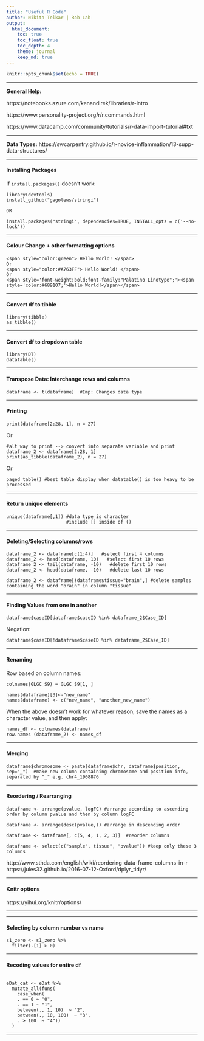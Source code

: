 ```yaml
---
title: "Useful R Code"
author: Nikita Telkar | Rob Lab
output:
  html_document:
    toc: true
    toc_float: true
    toc_depth: 4
    theme: journal
    keep_md: true
---
```


```r
knitr::opts_chunk$set(echo = TRUE)
```  

***  

**General Help:**  

https://notebooks.azure.com/kenandirek/libraries/r-intro

https://www.personality-project.org/r/r.commands.html

https://www.datacamp.com/community/tutorials/r-data-import-tutorial#txt
  
  
***
**Data Types:** https://swcarpentry.github.io/r-novice-inflammation/13-supp-data-structures/

*** 

#### **Installing Packages**
If `install.packages()` doesn't work:


```
library(devtools)
install_github("gagolews/stringi")

OR

install.packages("stringi", dependencies=TRUE, INSTALL_opts = c('--no-lock'))

```

*** 

#### **Colour Change + other formatting options**
``` 
<span style="color:green"> Hello World! </span>  
Or  
<span style="color:#A763FF"> Hello World! </span>
Or
<span style='font-weight:bold;font-family:"Palatino Linotype";'><span style='color:#689107;'>Hello World!</span></span>
```

***
#### **Convert df to tibble**
```
library(tibble)
as_tibble()
```

***
#### **Convert df to dropdown table**  
```
library(DT)
datatable()
```
***

#### **Transpose Data: Interchange rows and columns**  
```
dataframe <- t(dataframe)  #Imp: Changes data type
```
***


#### **Printing**
```
print(dataframe[2:28, 1], n = 27)
```  
  Or  
```
#alt way to print --> convert into separate variable and print
dataframe_2 <- dataframe[2:28, 1]       
print(as_tibble(dataframe_2), n = 27)
```  
Or  
```
paged_table() #best table display when datatable() is too heavy to be processed
```


***

#### **Return unique elements**  
```
unique(dataframe[,1]) #data type is character  
                      #include [] inside of ()
```
***

#### **Deleting/Selecting columns/rows**  
```
dataframe_2 <- dataframe[c(1:4)]   #select first 4 columns
dataframe_2 <- head(dataframe, 10)   #select first 10 rows
dataframe_2 <- tail(dataframe, -10)   #delete first 10 rows
dataframe_2 <- head(dataframe, -10)   #delete last 10 rows

dataframe_2 <- dataframe[!dataframe$tissue="brain",] #delete samples containing the word "brain" in column "tissue"

```
***

#### **Finding Values from one in another**  

```
dataframe$caseID[dataframe$caseID %in% dataframe_2$Case_ID]
``` 

Negation:
```
dataframe$caseID[!dataframe$caseID %in% dataframe_2$Case_ID]

```
***

#### **Renaming**  

Row based on column names:  
```
colnames(GLGC_S9) = GLGC_S9[1, ]  

names(dataframe)[3]<-"new_name"
names(dataframe) <- c("new_name", "another_new_name")  

```

When the above doesn't work for whatever reason, save the names as a character value, and then apply:  

```
names_df <- colnames(dataframe)
row.names (dataframe_2) <- names_df
```  

***

#### **Merging**  

```
dataframe$chromosome <- paste(dataframe$chr, dataframe$position, sep="_")  #make new column containing chromosome and position info, separated by "_" e.g. chr4_1908876
```  

***

#### **Reordering / Rearranging**  

```
dataframe <- arrange(pvalue, logFC) #arrange according to ascending order by column pvalue and then by column logFC  

dataframe <- arrange(desc(pvalue,)) #arrange in descending order  

dataframe <- dataframe[, c(5, 4, 1, 2, 3)]  #reorder columns

dataframe <- select(c("sample", tissue", "pvalue")) #keep only these 3 columns  
```
http://www.sthda.com/english/wiki/reordering-data-frame-columns-in-r  
https://jules32.github.io/2016-07-12-Oxford/dplyr_tidyr/   


***

#### **Knitr options** 

https://yihui.org/knitr/options/

***



***

#### **Selecting by column number vs name** 

```
s1_zero <- s1_zero %>% 
  filter(.[1] > 0)
```

***  

#### **Recoding values for entire df**

```

eDat_cat <- eDat %>% 
  mutate_all(funs(
    case_when(
    . == 0 ~ "0",  
    . == 1 ~ "1",
    between(., 1, 10)  ~ "2",
    between(., 10, 100)  ~ "3",
    . > 100  ~ "4"))
  )

```  
***  


